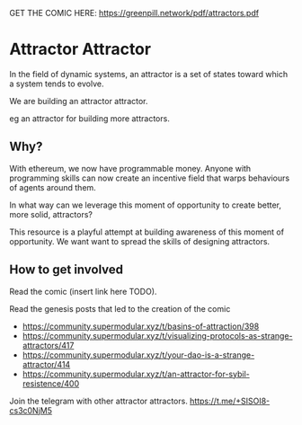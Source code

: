 GET THE COMIC HERE: https://greenpill.network/pdf/attractors.pdf

# Attractor Attractor

In the field of dynamic systems, an attractor is a set of states toward which a system tends to evolve.

We are building an attractor attractor.

eg an attractor for building more attractors.

## Why?

With ethereum, we now have programmable money.  Anyone with programming skills can now create an incentive field that warps behaviours of agents around them.  

In what way can we leverage this moment of opportunity to create better, more solid, attractors?

This resource is a playful attempt at building awareness of this moment of opportunity.  We want want to spread the skills of designing attractors.

## How to get involved

Read the comic (insert link here TODO).

Read the genesis posts that led to the creation of the comic

- https://community.supermodular.xyz/t/basins-of-attraction/398
- https://community.supermodular.xyz/t/visualizing-protocols-as-strange-attractors/417
- https://community.supermodular.xyz/t/your-dao-is-a-strange-attractor/414
- https://community.supermodular.xyz/t/an-attractor-for-sybil-resistence/400

Join the telegram with other attractor attractors. https://t.me/+SISOI8-cs3c0NjM5
